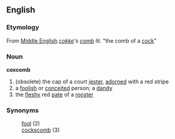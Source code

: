 == English ==
=== Etymology ===
From [[Middle English]] ''[[cokke]]'s [[comb]]'' ''lit.'' "the comb of a [[cock]]"

=== Noun ===
'''coxcomb'''
# (obsolete) the cap of a court [[jester]], [[adorned]] with a red stripe
# a [[foolish]] or [[conceited]] person; a [[dandy]]
# the [[fleshy]] red [[pate]] of a [[rooster]]

=== Synonyms ===
:[[fool]] (2)
:[[cockscomb]] (3)